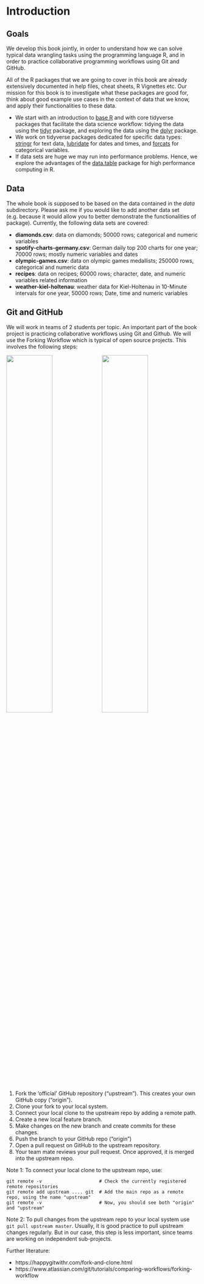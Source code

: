 # Introduction {#intro}

## Goals

We develop this book jointly, in order to understand how we can solve typical data wrangling tasks using the programming language R, and in order to practice collaborative programming workflows using Git and GitHub. 

All of the R packages that we are going to cover in this book are already extensively documented in help files, cheat sheets, R Vignettes etc. Our mission for this book is to investigate what these packages are good for, think about good example use cases in the context of data that we know, and apply their functionalities to these data.

- We start with an introduction to [base R](#base-R) and with core tidyverse packages that facilitate the data science workflow: tidying the data using the [tidyr](#tidyr) package, and exploring the data using the [dplyr](#dplyr) package.
- We work on tidyverse packages dedicated for specific data types: [stringr](#stringr) for text data, [lubridate](#lubridate) for dates and times, and [forcats](#forcats) for categorical variables.
- If data sets are huge we may run into performance problems. Hence, we explore the advantages of the [data.table](#data.table) package for high performance computing in R.

## Data
The whole book is supposed to be based on the data contained in the _data_ subdirectory. Please ask me if you would like to add another data set (e.g. because it would allow you to better demonstrate the functionalities of package). Currently, the following data sets are covered:

- **diamonds.csv**: data on diamonds; 50000 rows; categorical and numeric variables
- **spotify-charts-germany.csv**: German daily top 200 charts for one year; 70000 rows; mostly numeric variables and dates 
- **olympic-games.csv**: data on olympic games medallists; 250000 rows, categorical and numeric data
- **recipes**: data on recipes; 60000 rows; character, date, and numeric variables related information
- **weather-kiel-holtenau**: weather data for Kiel-Holtenau in 10-Minute intervals for one year, 50000 rows; Date, time and numeric variables


## Git and GitHub
We will work in teams of 2 students per topic. An important part of the book project is practicing collaborative workflows using Git and Github. We will use the Forking Workflow which is typical of open source projects. This involves the following steps:


![](img/fork-and-clone.png){width=49%} ![](img/pull-upstream.png){width=49%}



1. Fork the 'official' GitHub repository ("upstream"). This creates your own GitHub copy ("origin").
2. Clone your fork to your local system.
3. Connect your local clone to the upstream repo by adding a remote path.
4. Create a new local feature branch.
5. Make changes on the new branch and create commits for these changes.
6. Push the branch to your GitHub repo ("origin")
8. Open a pull request on GitHub to the upstream repository.
9. Your team mate reviews your pull request. Once approved, it is merged into the upstream repo.

Note 1: To connect your local clone to the upstream repo, use:
```git
git remote -v                     # Check the currently registered remote repositories
git remote add upstream .... git  # Add the main repo as a remote repo, using the name "upstream"
git remote -v                     # Now, you should see both "origin" and "upstream"
```

Note 2: To pull changes from the upstream repo to your local system use `git pull upstream master`. Usually, it is good practice to pull upstream changes regularly. But in our case, this step is less important, since teams are working on independent sub-projects.

Further literature:

- https://happygitwithr.com/fork-and-clone.html
- https://www.atlassian.com/git/tutorials/comparing-workflows/forking-workflow
